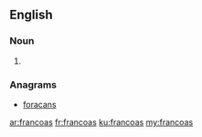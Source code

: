 ==English==

===Noun===
{{head|en|plural}}

# {{plural of|francoa|lang=en}}

===Anagrams===
* [[foracans#English|foracans]]

[[ar:francoas]]
[[fr:francoas]]
[[ku:francoas]]
[[my:francoas]]